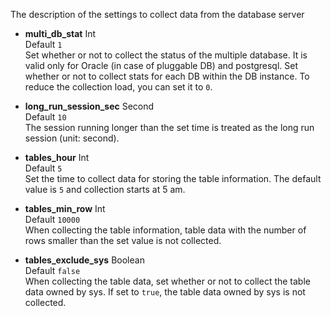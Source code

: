 The description of the settings to collect data from the database server

-   **multi_db_stat** <span class='type'>Int</span><br/>Default `1`<br/>
    Set whether or not to collect the status of the multiple database. It is valid only for Oracle (in case of pluggable DB) and postgresql. Set whether or not to collect stats for each DB within the DB instance. To reduce the collection load, you can set it to `0`.

-   **long_run_session_sec** <span class='type'>Second</span><br/>Default `10`<br/>
    The session running longer than the set time is treated as the long run session (unit: second).

-   **tables_hour** <span class='type'>Int</span><br/>Default `5`<br/>
    Set the time to collect data for storing the table information. The default value is `5` and collection starts at 5 am.

-   **tables_min_row** <span class='type'>Int</span><br/>Default `10000`<br/>
    When collecting the table information, table data with the number of rows smaller than the set value is not collected.

-   **tables_exclude_sys** <span class='type'>Boolean</span><br/>Default `false`<br/>
    When collecting the table data, set whether or not to collect the table data owned by sys. If set to `true`, the table data owned by sys is not collected.
